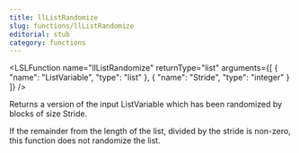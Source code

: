 ```yaml
---
title: llListRandomize
slug: functions/llListRandomize
editorial: stub
category: functions
---
```


<LSLFunction
	name="llListRandomize"
	returnType="list"
	arguments={[
	{
		"name": "ListVariable",
		"type": "list"
	},
	{
		"name": "Stride",
		"type": "integer"
	}
]}
/>

Returns a version of the input ListVariable which has been randomized by blocks of size Stride.

If the remainder from the length of the list, divided by the stride is non-zero, this function does not randomize the list.
